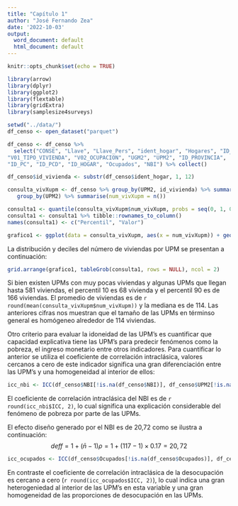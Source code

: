 ---
title: "Capítulo 1"
author: "José Fernando Zea"
date: '2022-10-03'
output:
  word_document: default
  html_document: default
---

```{r setup, include=FALSE}
knitr::opts_chunk$set(echo = TRUE)
```

```{r, warning=FALSE, message=FALSE, echo=FALSE}
library(arrow)
library(dplyr)
library(ggplot2)
library(flextable)
library(gridExtra)
library(samplesize4surveys)
```

```{r, warning=FALSE, message=FALSE, echo=FALSE}
setwd("../data/")
df_censo <- open_dataset("parquet")
```

```{r, warning=FALSE, message=FALSE, echo=FALSE}
df_censo <- df_censo %>% 
  select("CONSE", "Llave", "Llave_Pers", "ident_hogar", "Hogares", "ID_VIVIENDA", 
"V01_TIPO_VIVIENDA", "V02_OCUPACION", "UGM2", "UPM2", "ID_PROVINCIA", 
"ID_PC", "ID_PCD", "ID_HOGAR", "Ocupados", "NBI") %>% collect()
```


```{r, warning=FALSE, message=FALSE, echo=FALSE}
df_censo$id_vivienda <- substr(df_censo$ident_hogar, 1, 12)
```


```{r, warning=FALSE, message=FALSE, echo=FALSE}
consulta_vivXupm <- df_censo %>% group_by(UPM2, id_vivienda) %>% summarise(temp = n()) %>% ungroup() %>%
   group_by(UPM2) %>% summarise(num_vivXupm = n())
```

```{r, warning=FALSE, message=FALSE, echo=FALSE}
consulta1 <- quantile(consulta_vivXupm$num_vivXupm, probs = seq(0, 1, 0.1)) %>% as.data.frame()
consulta1 <- consulta1 %>% tibble::rownames_to_column()
names(consulta1) <- c("Percentil", "Valor")
```

```{r, warning=FALSE, message=FALSE, echo=FALSE}
grafico1 <- ggplot(data = consulta_vivXupm, aes(x = num_vivXupm)) + geom_histogram(bins = 30) + xlab("Número de viviendas") + ylab("Frecuencia") + theme_minimal()
```

La distribución y deciles del número de viviendas por UPM se presentan a continuación:

```{r, warning=FALSE, message=FALSE, echo=FALSE}
grid.arrange(grafico1, tableGrob(consulta1, rows = NULL), ncol = 2)
```

Si bien existen UPMs con muy pocas viviendas y algunas UPMs que llegan hasta 581 viviendas, el percentil 10 es 68 vivienda y el percentil 90 es de 166 viviendas. El promedio de viviendas es de `r round(mean(consulta_vivXupm$num_vivXupm))` y la mediana es de 114. Las anteriores cifras  nos muestran que el tamaño de las UPMs en términso general es homógeneo alrededor de 114 viviendas.


Otro criterio para evaluar la idoneidad de las UPM's es cuantificar que capacidad explicativa tiene las UPM's para predecir fenómenos como la pobreza, el ingreso monetario entre otros indicadores. Para cuantificar lo anterior se utiliza el coeficiente de correlación intraclásica, valores cercanos a cero de este indicador significa una gran diferenciación entre las UPM's y una homogeneidad al interior de ellos:

```{r, warning=FALSE, message=FALSE, echo=FALSE}
icc_nbi <- ICC(df_censo$NBI[!is.na(df_censo$NBI)], df_censo$UPM2[!is.na(df_censo$NBI)])
```

El coeficiente de correlación intraclásica del NBI es de `r round(icc_nbi$ICC, 2)`, lo cual significa una explicación considerable del fenómeno de pobreza por parte de las UPMs.


El efecto diseño generado por el NBI es de 20,72 como se ilustra a continuación:
$$deff = 1 + (\bar{n}-1)\rho = 1 + (117 - 1) \times 0.17 = 20,72$$


```{r, warning=FALSE, message=FALSE, echo=FALSE}
icc_ocupados <- ICC(df_censo$Ocupados[!is.na(df_censo$Ocupados)], df_censo$UPM2[!is.na(df_censo$Ocupados)])
```

En contraste el coeficiente de correlación intraclásica de la desocupación es cercano a cero (`r round(icc_ocupados$ICC, 2)`),  lo cual indica una gran heterogeniedad al interior de las UPM's en esta variable y una gran homogeneidad de las proporciones de desocupación en las UPMs.

